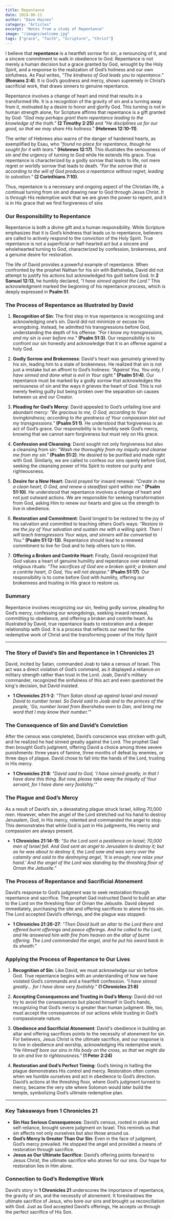```yaml
---
title: Repentance
date: 2024-06-11
author: "Dave Haines"
category: "Articles"
excerpt: "Notes from a study of Repentance"
image: "/images/welcome.jpg"
tags: ["grace", "faith", "Scripture", "Christ"]
---
```



I believe that **repentance** is a heartfelt sorrow for sin, a renouncing of it, and a sincere commitment to walk in obedience to God. Repentance is not merely a human decision but a grace granted by God, wrought by the Holy Spirit, and a response to the realization of God’s holiness and our own sinfulness. As Paul writes, *"The kindness of God leads you to repentance."* **(Romans 2:4)**. It is God’s goodness and mercy, shown supremely in Christ’s sacrificial work, that draws sinners to genuine repentance.

Repentance involves a change of heart and mind that results in a transformed life. It is a recognition of the gravity of sin and a turning away from it, motivated by a desire to honor and glorify God. This turning is not in human strength alone, for Scripture affirms that repentance is a gift granted by God: *"God may perhaps grant them repentance leading to the knowledge of the truth."* **(2 Timothy 2:25)** and *"He disciplines us for our good, so that we may share His holiness."* **(Hebrews 12:10-11)**.

The writer of Hebrews also warns of the danger of hardened hearts, as exemplified by Esau, who *"found no place for repentance, though he sought for it with tears."* **(Hebrews 12:17)**. This illustrates the seriousness of sin and the urgency of turning to God while He extends His grace. True repentance is characterized by a godly sorrow that leads to life, not mere regret or worldly sorrow that leads to death. *"For the sorrow that is according to the will of God produces a repentance without regret, leading to salvation."* **(2 Corinthians 7:10)**.

Thus, repentance is a necessary and ongoing aspect of the Christian life, a continual turning from sin and drawing near to God through Jesus Christ. It is through His redemptive work that we are given the power to repent, and it is in His grace that we find forgiveness of sins

### **Our Responsibility to Repentance**

Repentance is both a divine gift and a human responsibility. While Scripture emphasizes that it is God’s kindness that leads us to repentance, believers are called to actively respond to the conviction of the Holy Spirit. True repentance is not a superficial or half-hearted act but a sincere and wholehearted turning to God, characterized by confession, brokenness, and a genuine desire for restoration.

The life of David provides a powerful example of repentance. When confronted by the prophet Nathan for his sin with Bathsheba, David did not attempt to justify his actions but acknowledged his guilt before God. In **2 Samuel 12:13**, he humbly declared, *"I have sinned against the Lord."* This acknowledgment marked the beginning of his repentance process, which is deeply expressed in **Psalm 51**.

### **The Process of Repentance as Illustrated by David**

1. **Recognition of Sin**: 
   The first step in true repentance is recognizing and acknowledging one’s sin. David did not minimize or excuse his wrongdoing. Instead, he admitted his transgressions before God, understanding the depth of his offense: *"For I know my transgressions, and my sin is ever before me."* **(Psalm 51:3)**. Our responsibility is to confront our sin honestly and acknowledge that it is an offense against a holy God.

2. **Godly Sorrow and Brokenness**: 
   David's heart was genuinely grieved by his sin, leading him to a state of brokenness. He realized that sin is not just a mistake but an affront to God’s holiness: *"Against You, You only, I have sinned and done what is evil in Your sight."* **(Psalm 51:4)**. Our repentance must be marked by a godly sorrow that acknowledges the seriousness of sin and the ways it grieves the heart of God. This is not merely feeling guilty but being broken over the separation sin causes between us and our Creator.

3. **Pleading for God’s Mercy**: 
   David appealed to God’s unfailing love and abundant mercy: *"Be gracious to me, O God, according to Your lovingkindness; according to the greatness of Your compassion blot out my transgressions."* **(Psalm 51:1)**. He understood that forgiveness is an act of God’s grace. Our responsibility is to humbly seek God’s mercy, knowing that we cannot earn forgiveness but must rely on His grace.

4. **Confession and Cleansing**: 
   David sought not only forgiveness but also a cleansing from sin: *"Wash me thoroughly from my iniquity and cleanse me from my sin."* **(Psalm 51:2)**. He desired to be purified and made right with God. Similarly, we are called to confess our sins openly before God, seeking the cleansing power of His Spirit to restore our purity and righteousness.

5. **Desire for a New Heart**: 
   David prayed for inward renewal: *"Create in me a clean heart, O God, and renew a steadfast spirit within me."* **(Psalm 51:10)**. He understood that repentance involves a change of heart and not just outward actions. We are responsible for seeking transformation from God, asking Him to renew our hearts and give us the strength to live in obedience.

6. **Restoration and Commitment**: 
   David longed to be restored to the joy of his salvation and committed to teaching others God’s ways: *"Restore to me the joy of Your salvation and sustain me with a willing spirit. Then I will teach transgressors Your ways, and sinners will be converted to You."* **(Psalm 51:12-13)**. Repentance should lead to a renewed commitment to live for God and to help others turn to Him.

7. **Offering a Broken and Contrite Heart**: 
   Finally, David recognized that God values a heart of genuine humility and repentance over external religious rituals: *"The sacrifices of God are a broken spirit; a broken and a contrite heart, O God, You will not despise."* **(Psalm 51:17)**. Our responsibility is to come before God with humility, offering our brokenness and trusting in His grace to restore us.

### **Summary**

Repentance involves recognizing our sin, feeling godly sorrow, pleading for God’s mercy, confessing our wrongdoings, seeking inward renewal, committing to obedience, and offering a broken and contrite heart. As illustrated by David, true repentance leads to restoration and a deeper relationship with God. It is a process that reflects our need for the redemptive work of Christ and the transforming power of the Holy Spirit

---

### **The Story of David’s Sin and Repentance in 1 Chronicles 21**

David, incited by Satan, commanded Joab to take a census of Israel. This act was a direct violation of God’s command, as it displayed a reliance on military strength rather than trust in the Lord. Joab, David's military commander, recognized the sinfulness of this act and even questioned the king's decision, but David insisted.

- **1 Chronicles 21:1-2**: *"Then Satan stood up against Israel and moved David to number Israel. So David said to Joab and to the princes of the people, 'Go, number Israel from Beersheba even to Dan, and bring me word that I may know their number.'"*

### **The Consequence of Sin and David’s Conviction**

After the census was completed, David’s conscience was stricken with guilt, and he realized he had sinned greatly against the Lord. The prophet Gad then brought God’s judgment, offering David a choice among three severe punishments: three years of famine, three months of defeat by enemies, or three days of plague. David chose to fall into the hands of the Lord, trusting in His mercy.

- **1 Chronicles 21:8**: *"David said to God, 'I have sinned greatly, in that I have done this thing. But now, please take away the iniquity of Your servant, for I have done very foolishly.'"*

### **The Plague and God’s Mercy**

As a result of David’s sin, a devastating plague struck Israel, killing 70,000 men. However, when the angel of the Lord stretched out his hand to destroy Jerusalem, God, in His mercy, relented and commanded the angel to stop. This demonstrates that while God is just in His judgments, His mercy and compassion are always present.

- **1 Chronicles 21:14-15**: *"So the Lord sent a pestilence on Israel; 70,000 men of Israel fell. And God sent an angel to Jerusalem to destroy it; but as he was about to destroy it, the Lord saw and was sorry over the calamity and said to the destroying angel, 'It is enough; now relax your hand.' And the angel of the Lord was standing by the threshing floor of Ornan the Jebusite."*

### **The Process of Repentance and Sacrificial Atonement**

David’s response to God’s judgment was to seek restoration through repentance and sacrifice. The prophet Gad instructed David to build an altar to the Lord on the threshing floor of Ornan the Jebusite. David obeyed immediately, purchasing the site and offering sacrifices to atone for his sin. The Lord accepted David’s offerings, and the plague was stopped.

- **1 Chronicles 21:26-27**: *"Then David built an altar to the Lord there and offered burnt offerings and peace offerings. And he called to the Lord, and He answered him with fire from heaven on the altar of burnt offering. The Lord commanded the angel, and he put his sword back in its sheath."*

### **Applying the Process of Repentance to Our Lives**

1. **Recognition of Sin**: Like David, we must acknowledge our sin before God. True repentance begins with an understanding of how we have violated God’s commands and a heartfelt confession. *"I have sinned greatly... for I have done very foolishly."* **(1 Chronicles 21:8)**

2. **Accepting Consequences and Trusting in God’s Mercy**: David did not try to avoid the consequences but placed himself in God’s hands, recognizing that God’s mercy is greater than human judgment. We, too, must accept the consequences of our actions while trusting in God’s compassionate nature.

3. **Obedience and Sacrificial Atonement**: David's obedience in building an altar and offering sacrifices points to the necessity of atonement for sin. For believers, Jesus Christ is the ultimate sacrifice, and our response is to live in obedience and worship, acknowledging His redemptive work. *"He Himself bore our sins in His body on the cross, so that we might die to sin and live to righteousness."* **(1 Peter 2:24)**

4. **Restoration and God’s Perfect Timing**: God’s timing in halting the plague demonstrates His control and mercy. Restoration often comes when we humble ourselves and act in obedience to God’s direction. David’s actions at the threshing floor, where God’s judgment turned to mercy, became the very site where Solomon would later build the temple, symbolizing God’s ultimate redemptive plan.

---

### **Key Takeaways from 1 Chronicles 21**

- **Sin Has Serious Consequences**: David’s census, rooted in pride and self-reliance, brought severe judgment on Israel. This reminds us that sin affects not only ourselves but also those around us.
- **God’s Mercy Is Greater Than Our Sin**: Even in the face of judgment, God’s mercy prevailed. He stopped the angel and provided a means of restoration through sacrifice.
- **Jesus as Our Ultimate Sacrifice**: David’s offering points forward to Jesus Christ, the ultimate sacrifice who atones for our sins. Our hope for restoration lies in Him alone.

### **Connection to God’s Redemptive Work**

David’s story in **1 Chronicles 21** underscores the importance of repentance, the gravity of sin, and the necessity of atonement. It foreshadows the ultimate sacrifice of Jesus, who bore our sins and brought us reconciliation with God. Just as God accepted David’s offerings, He accepts us through the perfect sacrifice of His Son. 

